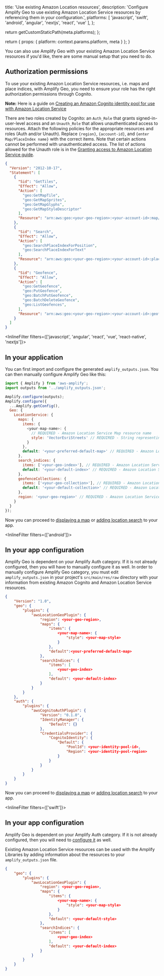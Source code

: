
  title: 'Use existing Amazon Location resources',
  description: 'Configure Amplify Geo to use existing Amazon Location Service resources by referencing them in your configuration.',
  platforms: [
    'javascript',
    'swift',
    'android',
    'angular',
    'nextjs',
    'react',
    'vue'
  ],
};

  return getCustomStaticPath(meta.platforms);
};

  return {
    props: {
      platform: context.params.platform,
      meta
    }
  };
}

You can also use Amplify Geo with your existing Amazon Location Service resources if you'd like, there are some manual setup that you need to do.

## Authorization permissions

To use your existing Amazon Location Service resources, i.e. maps and place indices, with Amplify Geo, you need to ensure your role has the right authorization permissions through Cognito.

**Note:** Here is a guide on [Creating an Amazon Cognito identity pool for use with Amazon Location Service](https://docs.aws.amazon.com/location/latest/developerguide/authenticating-using-cognito.html)

There are two roles created by Cognito: an `Auth_Role` that grants signed-in-user-level access and an `Unauth_Role` that allows unauthenticated access to resources. Attach the following policies for the appropriate resources and roles (Auth and/or Unauth). Replace `{region}`, `{account-id}`, and `{enter Map/PlaceIndex name}` with the correct items. Note that certain actions cannot be performed with unauthenticated access. The list of actions allowed for the Unauth role is in the [Granting access to Amazon Location Service guide](https://docs.aws.amazon.com/location/latest/developerguide/how-to-access.html).

```json
{
  "Version": "2012-10-17",
  "Statement": [
    {
      "Sid": "GetTiles",
      "Effect": "Allow",
      "Action": [
        "geo:GetMapTile",
        "geo:GetMapSprites",
        "geo:GetMapGlyphs",
        "geo:GetMapStyleDescriptor"
      ],
      "Resource": "arn:aws:geo:<your-geo-region>:<your-account-id>:map/<your-map-name>"
    },
    {
      "Sid": "Search",
      "Effect": "Allow",
      "Action": [
        "geo:SearchPlaceIndexForPosition",
        "geo:SearchPlaceIndexForText"
      ],
      "Resource": "arn:aws:geo:<your-geo-region>:<your-account-id>:place-index/<your-index-name>"
    },
    {
      "Sid": "Geofence",
      "Effect": "Allow",
      "Action": [
        "geo:GetGeofence",
        "geo:PutGeofence",
        "geo:BatchPutGeofence",
        "geo:BatchDeleteGeofence",
        "geo:ListGeofences",
      ],
      "Resource": "arn:aws:geo:<your-geo-region>:<your-account-id>:geofence-collection/<your-collection-name>"
    }
  ]
}
```

<InlineFilter filters={['javascript', 'angular', 'react', 'vue', 'react-native', 'nextjs']}>
## In your application

You can first import and configure the generated `amplify_outputs.json`. You can then manually configure Amplify Geo like this:

```js
import { Amplify } from 'aws-amplify';
import outputs from '../amplify_outputs.json';

Amplify.configure(outputs);
Amplify.configure({
  ...Amplify.getConfig(),
  Geo: {
    LocationService: {
      maps: {
        items: {
          <your-map-name>: {
            // REQUIRED - Amazon Location Service Map resource name
            style: 'VectorEsriStreets' // REQUIRED - String representing the style of map resource
          }
        },
        default: '<your-preferred-default-map>' // REQUIRED - Amazon Location Service Map resource name to set as default
      },
      search_indices: {
        items: ['<your-geo-index>'], // REQUIRED - Amazon Location Service Place Index name
        default: '<your-default-index>' // REQUIRED - Amazon Location Service Place Index name to set as default
      },
      geofenceCollections: {
        items: ['<your-geo-collection>'], // REQUIRED - Amazon Location Service Geofence Collection name
        default: '<your-default-collection>' // REQUIRED - Amazon Location Service Geofence Collection name to set as default
      },
      region: '<your-geo-region>' // REQUIRED - Amazon Location Service Region
    }
  }
});
```

Now you can proceed to [displaying a map](/[platform]/build-a-backend/add-aws-services/geo/maps/) or [adding location search](/[platform]/build-a-backend/add-aws-services/geo/location-search/) to your app.
</InlineFilter>


<InlineFilter filters={['android']}>
## In your app configuration

Amplify Geo is dependent on your Amplify Auth category. If it is not already configured, then you will have to manually configure it as well. In order to manually configure Amplify Geo category, you must edit `amplify_outputs.json` in your project's `src/main/res/raw` directory with your information from existing Amazon Cognito and Amazon Location Service resources.

```json
{
    "Version": "1.0",
    "geo": {
        "plugins": {
            "awsLocationGeoPlugin": {
                "region": <your-geo-region>,
                "maps": {
                    "items": {
                        <your-map-name>: {
                            "style": <your-map-style>
                        }
                    },
                    "default":<your-preferred-default-map>
                },
                "searchIndices": {
                    "items": [
                        <your-geo-index>
                    ],
                    "default": <your-default-index>
                }
            }
        }
    },
    "auth": {
        "plugins": {
            "awsCognitoAuthPlugin": {
                "Version": "0.1.0",
                "IdentityManager": {
                    "Default": {}
                },
                "CredentialsProvider": {
                    "CognitoIdentity": {
                        "Default": {
                            "PoolId": <your-identity-pool-id>,
                            "Region": <your-identity-pool-region>
                        }
                    }
                }
            }
        }
    }
}
```

Now you can proceed to [displaying a map](/[platform]/build-a-backend/add-aws-services/geo/maps/) or [adding location search](/[platform]/build-a-backend/add-aws-services/geo/location-search/) to your app.
</InlineFilter>


<InlineFilter filters={['swift']}>
## In your app configuration

Amplify Geo is dependent on your Amplify Auth category. If it is not already configured, then you will need to [configure it](/[platform]/build-a-backend/auth/set-up-auth/) as well.

Existing Amazon Location Service resources can be used with the Amplify Libraries by adding information about the resources to your `amplify_outputs.json` file.

```json
{
    "geo": {
        "plugins": {
            "awsLocationGeoPlugin": {
                "region": <your-geo-region>,
                "maps": {
                    "items": {
                        <your-map-name>: {
                            "style": <your-map-style>
                        }
                    },
                    "default": <your-default-style>
                },
                "searchIndices": {
                    "items": [
                        <your-geo-index>
                    ],
                    "default": <your-default-index>
                }
            }
        }
    }
}
```
</InlineFilter>
